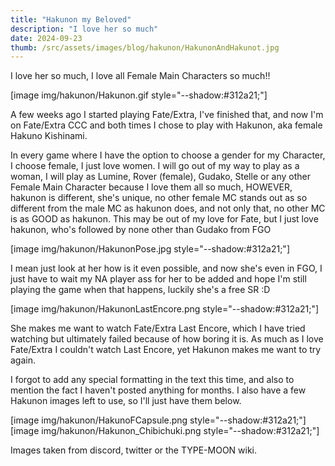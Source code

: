 ```yaml
---
title: "Hakunon my Beloved"
description: "I love her so much"
date: 2024-09-23
thumb: /src/assets/images/blog/hakunon/HakunonAndHakunot.jpg
---
```


I love her so much, I love all Female Main Characters so much!!

[image img/hakunon/Hakunon.gif style="--shadow:#312a21;"]

A few weeks ago I started playing Fate/Extra, I've finished that, and now I'm on Fate/⁠Extra CCC and both times I chose to play with Hakunon, aka female Hakuno Kishinami.

In every game where I have the option to choose a gender for my Character, I choose female, I just love women. I will go out of my way to play as a woman, I will play as Lumine, Rover (female), Gudako, Stelle or any other Female Main Character because I love them all so much, HOWEVER, hakunon is different, she's unique, no other female MC stands out as so different from the male MC as hakunon does, and not only that, no other MC is as GOOD as hakunon. This may be out of my love for Fate, but I just love hakunon, who's followed by none other than Gudako from FGO

[image img/hakunon/HakunonPose.jpg style="--shadow:#312a21;"]

I mean just look at her how is it even possible, and now she's even in FGO, I just have to wait my NA player ass for her to be added and hope I'm still playing the game when that happens, luckily she's a free SR :D

[image img/hakunon/HakunonLastEncore.png style="--shadow:#312a21;"]

She makes me want to watch Fate/Extra Last Encore, which I have tried watching but ultimately failed because of how boring it is. As much as I love Fate/Extra I couldn't watch Last Encore, yet Hakunon makes me want to try again.

I forgot to add any special formatting in the text this time, and also to mention the fact I haven't posted anything for months. I also have a few Hakunon images left to use, so I'll just have them below.

[image img/hakunon/HakunoFCapsule.png style="--shadow:#312a21;"]
[image img/hakunon/Hakunon_Chibichuki.png style="--shadow:#312a21;"]

Images taken from discord, twitter or the TYPE-MOON wiki.

